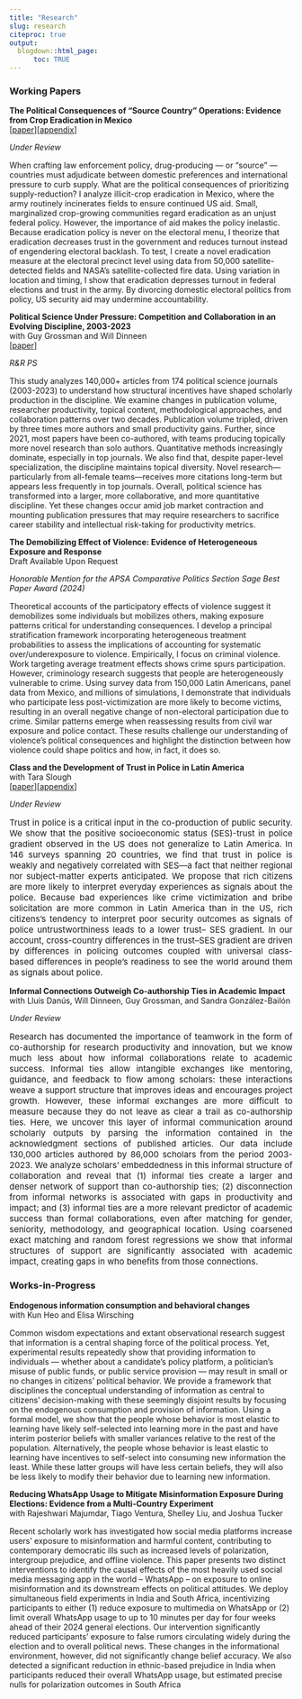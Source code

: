 ```yaml
---
title: "Research"
slug: research
citeproc: true
output:
  blogdown::html_page:
      toc: TRUE
---
```


### Working Papers

<p><strong>The Political Consequences of "Source Country" Operations: Evidence from Crop Eradication in Mexico</strong><br>\[[paper](/files/papers/crops/paper.pdf){target="_blank"}\]\[[appendix](/files/papers/crops/appendix.pdf){target="_blank"}\]</p>
<p><em>Under Review</em></p>
::: grid
::: g-col-12
<p style="font-size: 15px; text-align: justify;">

When crafting law enforcement policy, drug-producing --- or "source" --- countries must adjudicate between domestic preferences and international pressure to curb supply. What are the political consequences of prioritizing supply-reduction? I analyze illicit-crop eradication in Mexico, where the army routinely incinerates fields to ensure continued US aid. Small, marginalized crop-growing communities regard eradication as an unjust federal policy. However, the importance of aid makes the policy inelastic. Because eradication policy is never on the electoral menu, I theorize that eradication decreases trust in the government and reduces turnout instead of engendering electoral backlash. To test, I create a novel eradication measure at the electoral precinct level using data from 50,000 satellite-detected fields and NASA's satellite-collected fire data. Using variation in location and timing, I show that eradication depresses turnout in federal elections and trust in the army. By divorcing domestic electoral politics from policy, US security aid may undermine accountability.

</p>
:::
:::

<p><strong>Political Science Under Pressure: Competition and Collaboration in an Evolving Discipline, 2003-2023</strong><br/> with Guy Grossman and Will Dinneen <br /> \[[paper](/files/papers/landscape/landscape.pdf){target="_blank"}\]</p>
<p><em>R&R PS</em></p>
::: grid
::: g-col-12
<p style="font-size: 15px; text-align: justify;">

This study analyzes 140,000+ articles from 174 political science journals (2003-2023) to understand how structural incentives have shaped scholarly production in the discipline. We examine changes in publication volume, researcher productivity, topical content, methodological approaches, and collaboration patterns over two decades. Publication volume tripled, driven by three times more authors and small productivity gains. Further, since 2021, most papers have been co-authored, with teams producing topically more novel research than solo authors. Quantitative methods increasingly dominate, especially in top journals. We also find that, despite paper-level specialization, the discipline maintains topical diversity. Novel research—particularly from all-female teams—receives more citations long-term but appears less frequently in top journals. Overall, political science has transformed into a larger, more collaborative, and more quantitative discipline. Yet these changes occur amid job market contraction and mounting publication pressures that may require researchers to sacrifice career stability and intellectual risk-taking for productivity metrics.

</p>
:::
:::

<p><strong>The Demobilizing Effect of Violence: Evidence of Heterogeneous Exposure and Response</strong><br /> Draft Available Upon Request</p>
<p><em>Honorable Mention for the APSA Comparative Politics Section Sage Best Paper Award (2024)</em></p>

::: grid
::: g-col-12
<p style="font-size: 15px; text-align: justify;">

Theoretical accounts of the participatory effects of violence suggest it demobilizes some individuals but mobilizes others, making exposure patterns critical for understanding consequences. I develop a principal stratification framework incorporating heterogeneous treatment probabilities to assess the implications of accounting for systematic over/underexposure to violence. Empirically, I focus on criminal violence. Work targeting average treatment effects shows crime spurs participation. However, criminology research suggests that people are heterogeneously vulnerable to crime. Using survey data from 150,000 Latin Americans, panel data from Mexico, and millions of simulations, I demonstrate that individuals who participate less post-victimization are more likely to become victims, resulting in an overall negative change of non-electoral participation due to crime. Similar patterns emerge when reassessing results from civil war exposure and police contact. These results challenge our understanding of violence's political consequences and highlight the distinction between how violence could shape politics and how, in fact, it does so.

</p>
:::
:::

<p><strong>Class and the Development of Trust in Police in Latin America</strong><br/> 
with Tara Slough <br /> 
\[[paper](/files/papers/trust/paper.pdf){target="_blank"}\]\[[appendix](/files/papers/trust/appendix.pdf){target="_blank"}\]</p>
<p><em>Under Review</em></p>

::: grid
::: g-col-12
<p style="font-size: 15px; text-align: justify;">
Trust in police is a critical input in the co-production of public security. We show that the 
positive socioeconomic status (SES)-trust in police gradient observed in the US does not 
generalize to Latin America. In 146 surveys spanning 20 countries, we find that trust in police 
is weakly and negatively correlated with SES—a fact that neither regional nor subject-matter 
experts anticipated. We propose that rich citizens are more likely to interpret everyday 
experiences as signals about the police. Because bad experiences like crime victimization and 
bribe solicitation are more common in Latin America than in the US, rich citizens's tendency 
to interpret poor security outcomes as signals of police untrustworthiness leads to a lower trust–
SES gradient. In our account, cross-country differences in the trust–SES gradient are driven by 
differences in policing outcomes coupled with universal class-based differences in people's 
readiness to see the world around them as signals about police.
</p>
:::
:::

<p><strong>Informal Connections Outweigh Co-authorship Ties in Academic Impact</strong><br/> 
with Lluís Danús, Will Dinneen, Guy Grossman, and Sandra González-Bailón<br /> 
</p>
<p><em>Under Review</em></p>

::: grid
::: g-col-12
<p style="font-size: 15px; text-align: justify;">
Research has documented the importance of teamwork in the form of co-authorship for research productivity and innovation, but we know much less about how informal collaborations relate to academic success. Informal ties allow intangible exchanges like mentoring, guidance, and feedback to flow among scholars: these interactions weave a support structure that improves ideas and encourages project growth. However, these informal exchanges are more difficult to measure because they do not leave as clear a trail as co-authorship ties. Here, we uncover this layer of informal communication around scholarly outputs by parsing the information contained in the acknowledgment sections of published articles. Our data include 130,000 articles authored by 86,000 scholars from the period 2003-2023. We analyze scholars’ embeddedness in this informal structure of collaboration and reveal that (1) informal ties create a larger and denser network of support than co-authorship ties; (2) disconnection from informal networks is associated with gaps in productivity and impact; and (3) informal ties are a more relevant predictor of academic success than formal collaborations, even after matching for gender, seniority, methodology, and geographical location. Using coarsened exact matching and random forest regressions we show that informal structures of support are significantly associated with academic impact, creating gaps in who benefits from those connections.
</p>
:::
:::



### Works-in-Progress

<p><strong>Endogenous information consumption and behavioral changes</strong><br /> with Kun Heo and Elisa Wirsching<br /></p>

::: grid
::: g-col-12
<p style="font-size: 15px;  text-align: justify;">

Common wisdom expectations and extant observational research suggest that information is a central shaping force of the political process. Yet, experimental results repeatedly show that providing information to individuals — whether about a candidate's policy platform, a politician's misuse of public funds, or public service provision — may result in small or no changes in citizens' political behavior. We provide a framework that disciplines the conceptual understanding of information as central to citizens' decision-making with these seemingly disjoint results by focusing on the endogenous consumption and provision of information. Using a formal model, we show that the people whose behavior is most elastic to learning have likely self-selected into learning more in the past and have interim posterior beliefs with smaller variances relative to the rest of the population. Alternatively, the people whose behavior is least elastic to learning have incentives to self-select into consuming new information the least. While these latter groups will have less certain beliefs, they will also be less likely to modify their behavior due to learning new information.

</p>
:::
:::

<p><strong>Reducing WhatsApp Usage to Mitigate Misinformation Exposure During Elections: Evidence from a Multi-Country Experiment</strong><br /> with Rajeshwari Majumdar, Tiago Ventura, Shelley Liu, and Joshua Tucker<br/></p>

::: grid
::: g-col-12
<p style="font-size: 15px;  text-align: justify;">

Recent scholarly work has investigated how social media platforms increase users' exposure to misinformation and harmful content, contributing to contemporary democratic ills such as increased levels of polarization, intergroup prejudice, and offline violence. This paper presents two distinct interventions to identify the causal effects of the most heavily used social media messaging app in the world – WhatsApp – on exposure to online misinformation and its downstream effects on political attitudes. We deploy simultaneous field experiments in India and South Africa, incentivizing participants to either (1) reduce exposure to multimedia on WhatsApp or (2) limit overall WhatsApp usage to up to 10 minutes per day for four weeks ahead of their 2024 general elections. Our intervention significantly reduced participants’ exposure to false rumors circulating widely during the election and to overall political news. These changes in the informational environment, however, did not significantly change belief accuracy. We also detected a significant reduction in ethnic-based prejudice in India when participants reduced their overall WhatsApp usage, but estimated precise nulls for polarization outcomes in South Africa

</p>
:::
:::
